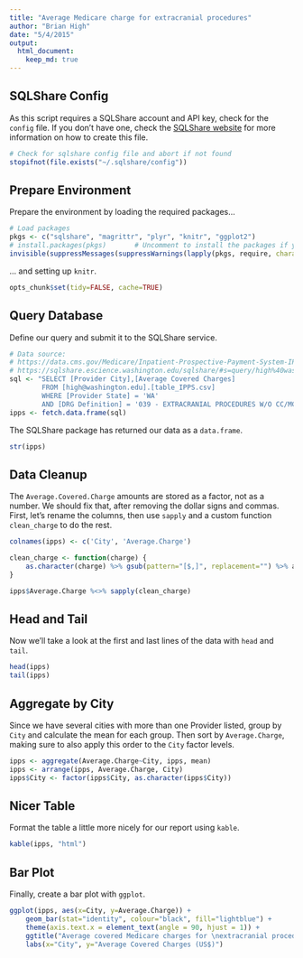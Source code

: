 ```yaml
---
title: "Average Medicare charge for extracranial procedures"
author: "Brian High"
date: "5/4/2015"
output:
  html_document:
    keep_md: true
---
```


SQLShare Config
---------------

As this script requires a SQLShare account and API key, check for the 
`config` file. If you don't have one, check the 
[SQLShare website](http://escience.washington.edu/get-help-now/accessing-sqlshare-r) 
for more information on how to create this file.

```r
# Check for sqlshare config file and abort if not found
stopifnot(file.exists("~/.sqlshare/config"))
```

Prepare Environment
-------------------

Prepare the environment by loading the required packages...

```r
# Load packages
pkgs <- c("sqlshare", "magrittr", "plyr", "knitr", "ggplot2")
# install.packages(pkgs)       # Uncomment to install the packages if you need to.
invisible(suppressMessages(suppressWarnings(lapply(pkgs, require, character.only=T))))
```

... and setting up `knitr`.

```r
opts_chunk$set(tidy=FALSE, cache=TRUE)
```

Query Database
--------------

Define our query and submit it to the SQLShare service.

```r
# Data source: 
# https://data.cms.gov/Medicare/Inpatient-Prospective-Payment-System-IPPS-Provider/97k6-zzx3
# https://sqlshare.escience.washington.edu/sqlshare/#s=query/high%40washington.edu/IPPS.csv
sql <- "SELECT [Provider City],[Average Covered Charges] 
        FROM [high@washington.edu].[table_IPPS.csv] 
        WHERE [Provider State] = 'WA' 
        AND [DRG Definition] = '039 - EXTRACRANIAL PROCEDURES W/O CC/MCC'"
ipps <- fetch.data.frame(sql)
```

The SQLShare package has returned our data as a `data.frame`. 

```r
str(ipps)
```

Data Cleanup
------------

The `Average.Covered.Charge` amounts are stored as a factor, not as a number. We 
should fix that, after removing the dollar signs and commas. First, let's rename 
the columns, then use `sapply` and a custom function `clean_charge` to do the 
rest.

```r
colnames(ipps) <- c('City', 'Average.Charge')

clean_charge <- function(charge) {
    as.character(charge) %>% gsub(pattern="[$,]", replacement="") %>% as.numeric
}

ipps$Average.Charge %<>% sapply(clean_charge)
```

Head and Tail
-------------

Now we'll take a look at the first and last lines of the data with `head` 
and `tail`.

```r
head(ipps)
tail(ipps)
```

Aggregate by City
-----------------

Since we have several cities with more than one Provider listed, group by 
`City` and calculate the mean for each group. Then sort by `Average.Charge`, 
making sure to also apply this order to the `City` factor levels.

```r
ipps <- aggregate(Average.Charge~City, ipps, mean)
ipps <- arrange(ipps, Average.Charge, City)
ipps$City <- factor(ipps$City, as.character(ipps$City))
```

Nicer Table
-----------

Format the table a little more nicely for our report using `kable`.

```r
kable(ipps, "html")
```

Bar Plot
--------

Finally, create a bar plot with `ggplot`.

```r
ggplot(ipps, aes(x=City, y=Average.Charge)) +
    geom_bar(stat="identity", colour="black", fill="lightblue") +  
    theme(axis.text.x = element_text(angle = 90, hjust = 1)) + 
    ggtitle("Average covered Medicare charges for \nextracranial procedures in WA") +
    labs(x="City", y="Average Covered Charges (US$)")
```